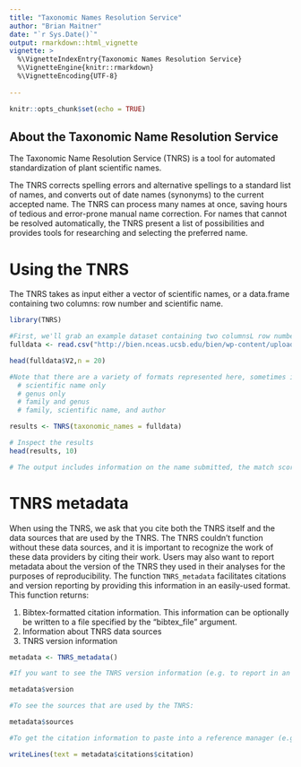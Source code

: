 ```yaml
---
title: "Taxonomic Names Resolution Service"
author: "Brian Maitner"
date: "`r Sys.Date()`"
output: rmarkdown::html_vignette
vignette: >
  %\VignetteIndexEntry{Taxonomic Names Resolution Service}
  %\VignetteEngine{knitr::rmarkdown}
  %\VignetteEncoding{UTF-8}
  
---
```



```r
knitr::opts_chunk$set(echo = TRUE)
```

## About the Taxonomic Name Resolution Service

The Taxonomic Name Resolution Service (TNRS) is a tool for automated standardization of plant scientific names.

The TNRS corrects spelling errors and alternative spellings to a standard list of names, and converts out of date names (synonyms) to the current accepted name. The TNRS can process many names at once, saving hours of tedious and error-prone manual name correction. For names that cannot be resolved automatically, the TNRS present a list of possibilities and provides tools for researching and selecting the preferred name.


# Using the TNRS

The TNRS takes as input either a vector of scientific names, or a data.frame containing two columns: row number and scientific name.

```r
library(TNRS)

#First, we'll grab an example dataset containing two columnsL row number and scientific name.
fulldata <- read.csv("http://bien.nceas.ucsb.edu/bien/wp-content/uploads/2019/07/tnrs_testfile.csv", header=FALSE)

head(fulldata$V2,n = 20) 

#Note that there are a variety of formats represented here, sometimes including
  # scientific name only
  # genus only
  # family and genus
  # family, scientific name, and author

results <- TNRS(taxonomic_names = fulldata)

# Inspect the results
head(results, 10)

# The output includes information on the name submitted, the match score (how close the match is), the name matched, the status of the matched name, and the accepted name.

```

# TNRS metadata
When using the TNRS, we ask that you cite both the TNRS itself and the data sources that are used by the TNRS.  The TNRS couldn't function without these data sources, and it is important to recognize the work of these data providers by citing their work. Users may also want to report metadata about the version of the TNRS they used in their analyses for the purposes of reproducibility. The function `TNRS_metadata` facilitates citations and version reporting by providing this information in an easily-used format.  This function returns:

1. Bibtex-formatted citation information. This information can be optionally be written to a file specified by the "bibtex_file" argument.  
2. Information about TNRS data sources
3. TNRS version information


```r

metadata <- TNRS_metadata()

#If you want to see the TNRS version information (e.g. to report in an manuscript):

metadata$version

#To see the sources that are used by the TNRS:

metadata$sources

#To get the citation information to paste into a reference manager (e.g. paperpile, zotero):

writeLines(text = metadata$citations$citation)


```